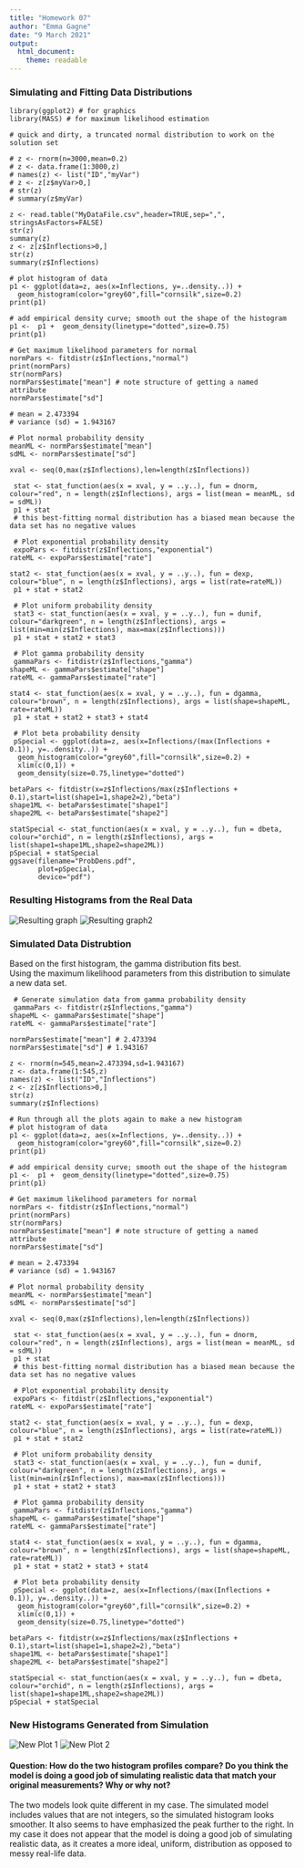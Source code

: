 ```yaml
---
title: "Homework 07"
author: "Emma Gagne"
date: "9 March 2021"
output: 
  html_document:
    theme: readable
---
```

### Simulating and Fitting Data Distributions
```
library(ggplot2) # for graphics
library(MASS) # for maximum likelihood estimation
```
```
# quick and dirty, a truncated normal distribution to work on the solution set

# z <- rnorm(n=3000,mean=0.2)
# z <- data.frame(1:3000,z)
# names(z) <- list("ID","myVar")
# z <- z[z$myVar>0,]
# str(z)
# summary(z$myVar)

z <- read.table("MyDataFile.csv",header=TRUE,sep=",", stringsAsFactors=FALSE)
str(z)
summary(z)
z <- z[z$Inflections>0,]
str(z)
summary(z$Inflections)

# plot histogram of data
p1 <- ggplot(data=z, aes(x=Inflections, y=..density..)) +
  geom_histogram(color="grey60",fill="cornsilk",size=0.2) 
print(p1)

# add empirical density curve; smooth out the shape of the histogram
p1 <-  p1 +  geom_density(linetype="dotted",size=0.75)
print(p1)

# Get maximum likelihood parameters for normal
normPars <- fitdistr(z$Inflections,"normal")
print(normPars)
str(normPars)
normPars$estimate["mean"] # note structure of getting a named attribute
normPars$estimate["sd"]

# mean = 2.473394
# variance (sd) = 1.943167

# Plot normal probability density
meanML <- normPars$estimate["mean"]
sdML <- normPars$estimate["sd"]

xval <- seq(0,max(z$Inflections),len=length(z$Inflections))

 stat <- stat_function(aes(x = xval, y = ..y..), fun = dnorm, colour="red", n = length(z$Inflections), args = list(mean = meanML, sd = sdML))
 p1 + stat
 # this best-fitting normal distribution has a biased mean because the data set has no negative values
 
 # Plot exponential probability density
 expoPars <- fitdistr(z$Inflections,"exponential")
rateML <- expoPars$estimate["rate"]

stat2 <- stat_function(aes(x = xval, y = ..y..), fun = dexp, colour="blue", n = length(z$Inflections), args = list(rate=rateML))
 p1 + stat + stat2
 
 # Plot uniform probability density
 stat3 <- stat_function(aes(x = xval, y = ..y..), fun = dunif, colour="darkgreen", n = length(z$Inflections), args = list(min=min(z$Inflections), max=max(z$Inflections)))
 p1 + stat + stat2 + stat3
 
 # Plot gamma probability density
 gammaPars <- fitdistr(z$Inflections,"gamma")
shapeML <- gammaPars$estimate["shape"]
rateML <- gammaPars$estimate["rate"]

stat4 <- stat_function(aes(x = xval, y = ..y..), fun = dgamma, colour="brown", n = length(z$Inflections), args = list(shape=shapeML, rate=rateML))
 p1 + stat + stat2 + stat3 + stat4
 
 # Plot beta probability density
 pSpecial <- ggplot(data=z, aes(x=Inflections/(max(Inflections + 0.1)), y=..density..)) +
  geom_histogram(color="grey60",fill="cornsilk",size=0.2) + 
  xlim(c(0,1)) +
  geom_density(size=0.75,linetype="dotted")

betaPars <- fitdistr(x=z$Inflections/max(z$Inflections + 0.1),start=list(shape1=1,shape2=2),"beta")
shape1ML <- betaPars$estimate["shape1"]
shape2ML <- betaPars$estimate["shape2"]

statSpecial <- stat_function(aes(x = xval, y = ..y..), fun = dbeta, colour="orchid", n = length(z$Inflections), args = list(shape1=shape1ML,shape2=shape2ML))
pSpecial + statSpecial
ggsave(filename="ProbDens.pdf",
       plot=pSpecial,
       device="pdf")
```
### Resulting Histograms from the Real Data
![Resulting graph](inflectionsplot.png)
![Resulting graph2](inflectionspart2.png)

### Simulated Data Distrubtion

Based on the first histogram, the gamma distribution fits best.  
Using the maximum likelihood parameters from this distribution to simulate a new data set.
```
 # Generate simulation data from gamma probability density
 gammaPars <- fitdistr(z$Inflections,"gamma")
shapeML <- gammaPars$estimate["shape"]
rateML <- gammaPars$estimate["rate"]

normPars$estimate["mean"] # 2.473394
normPars$estimate["sd"] # 1.943167

z <- rnorm(n=545,mean=2.473394,sd=1.943167)
z <- data.frame(1:545,z)
names(z) <- list("ID","Inflections")
z <- z[z$Inflections>0,]
str(z)
summary(z$Inflections)

# Run through all the plots again to make a new histogram
# plot histogram of data
p1 <- ggplot(data=z, aes(x=Inflections, y=..density..)) +
  geom_histogram(color="grey60",fill="cornsilk",size=0.2) 
print(p1)

# add empirical density curve; smooth out the shape of the histogram
p1 <-  p1 +  geom_density(linetype="dotted",size=0.75)
print(p1)

# Get maximum likelihood parameters for normal
normPars <- fitdistr(z$Inflections,"normal")
print(normPars)
str(normPars)
normPars$estimate["mean"] # note structure of getting a named attribute
normPars$estimate["sd"]

# mean = 2.473394
# variance (sd) = 1.943167

# Plot normal probability density
meanML <- normPars$estimate["mean"]
sdML <- normPars$estimate["sd"]

xval <- seq(0,max(z$Inflections),len=length(z$Inflections))

 stat <- stat_function(aes(x = xval, y = ..y..), fun = dnorm, colour="red", n = length(z$Inflections), args = list(mean = meanML, sd = sdML))
 p1 + stat
 # this best-fitting normal distribution has a biased mean because the data set has no negative values
 
 # Plot exponential probability density
 expoPars <- fitdistr(z$Inflections,"exponential")
rateML <- expoPars$estimate["rate"]

stat2 <- stat_function(aes(x = xval, y = ..y..), fun = dexp, colour="blue", n = length(z$Inflections), args = list(rate=rateML))
 p1 + stat + stat2
 
 # Plot uniform probability density
 stat3 <- stat_function(aes(x = xval, y = ..y..), fun = dunif, colour="darkgreen", n = length(z$Inflections), args = list(min=min(z$Inflections), max=max(z$Inflections)))
 p1 + stat + stat2 + stat3
 
 # Plot gamma probability density
 gammaPars <- fitdistr(z$Inflections,"gamma")
shapeML <- gammaPars$estimate["shape"]
rateML <- gammaPars$estimate["rate"]

stat4 <- stat_function(aes(x = xval, y = ..y..), fun = dgamma, colour="brown", n = length(z$Inflections), args = list(shape=shapeML, rate=rateML))
 p1 + stat + stat2 + stat3 + stat4
 
 # Plot beta probability density
 pSpecial <- ggplot(data=z, aes(x=Inflections/(max(Inflections + 0.1)), y=..density..)) +
  geom_histogram(color="grey60",fill="cornsilk",size=0.2) + 
  xlim(c(0,1)) +
  geom_density(size=0.75,linetype="dotted")

betaPars <- fitdistr(x=z$Inflections/max(z$Inflections + 0.1),start=list(shape1=1,shape2=2),"beta")
shape1ML <- betaPars$estimate["shape1"]
shape2ML <- betaPars$estimate["shape2"]

statSpecial <- stat_function(aes(x = xval, y = ..y..), fun = dbeta, colour="orchid", n = length(z$Inflections), args = list(shape1=shape1ML,shape2=shape2ML))
pSpecial + statSpecial
```

### New Histograms Generated from Simulation
![New Plot 1](newplot1.png)
![New Plot 2](newplot2.png)

#### Question: How do the two histogram profiles compare? Do you think the model is doing a good job of simulating realistic data that match your original measurements? Why or why not?
The two models look quite different in my case. The simulated model includes values that are not integers, so the simulated histogram looks smoother. It also seems to have emphasized the peak further to the right. In my case it does not appear that the model is doing a good job of simulating realistic data, as it creates a more ideal, uniform, distribution as opposed to messy real-life data. 
